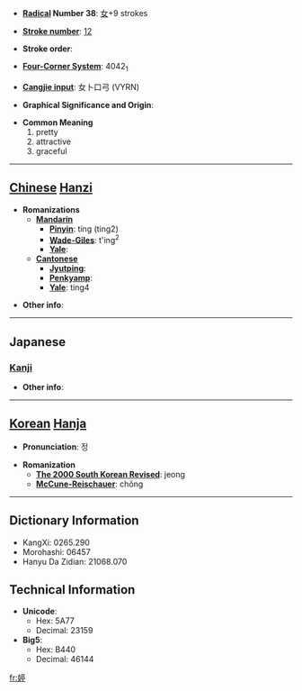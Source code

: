 * '''[[Wiktionary:Chinese radical index| Radical]] Number 38''': [[Wiktionary:Chinese radical index 女|女]]+9 strokes

* '''[[Wiktionary:Chinese total strokes index|Stroke number]]''': [[Wiktionary:Chinese total strokes index 12|12]]

* '''Stroke order''': 

* '''[[Wiktionary:Chinese four corner index|Four-Corner System]]''': 4042<sub>1</sub>

* '''[[Wiktionary:Chinese Cangjie index|Cangjie input]]''': 女卜口弓 (VYRN)

* '''Graphical Significance and Origin''': 

* '''Common Meaning'''
*#pretty
*# attractive
*# graceful


----

== [[Chinese]] [[Hanzi]] ==

* '''Romanizations'''
** '''[[Mandarin]]'''
*** '''[[Pinyin]]''': tíng (ting2)
*** '''[[Wade-Giles]]''': t'ing<sup>2</sup>
*** '''[[Yale]]''': 
** '''[[Cantonese]]'''
*** '''[[Jyutping]]''':
*** '''[[Penkyamp]]''': 
*** '''[[Yale]]''': ting4

* '''Other info''': 

----

==Japanese==
===[[Kanji]]===
{{kanji|on readings=[[てい]] (tei), [[ちょう]] (chō)
|kun readings=[[うつくしい]] (utsukushii)
}}

* '''Other info''':  

----

== [[Korean]] [[Hanja]] ==

* '''Pronunciation''': 정

* '''Romanization'''
** '''[[The 2000 South Korean Revised Romanization|The 2000 South Korean Revised]]''': jeong
** '''[[McCune-Reischauer]]''': chŏng

----

== Dictionary Information ==

* KangXi: 0265.290
* Morohashi: 06457
* Hanyu Da Zidian: 21068.070

== Technical Information ==

* '''Unicode''':
** Hex: 5A77
** Decimal: 23159
* '''Big5''':
** Hex: B440
** Decimal: 46144

[[fr:婷]]